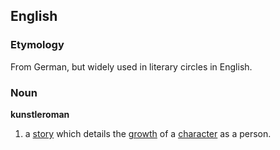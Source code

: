 ==English==
===Etymology===
From German, but widely used in literary circles in English.

===Noun===
'''kunstleroman'''
#a [[story]] which details the [[growth]] of a [[character]] as a person.